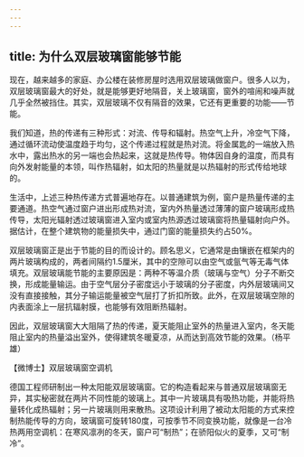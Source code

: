 ```yaml
---
---
---
```

title: 为什么双层玻璃窗能够节能
---




现在，越来越多的家庭、办公楼在装修房屋时选用双层玻璃做窗户。很多人以为，双层玻璃窗最大的好处，就是能够更好地隔音，关上玻璃窗，窗外的喧闹和噪声就几乎全然被挡住。其实，双层玻璃不仅有隔音的效果，它还有更重要的功能——节能。





我们知道，热的传递有三种形式：对流、传导和辐射。热空气上升，冷空气下降，通过循环流动使温度趋于均匀，这个传递过程就是热对流。将金属匙的一端放入热水中，露出热水的另一端也会热起来，这就是热传导。物体因自身的温度，而具有向外发射能量的本领，叫作热辐射，如太阳的热量就是以热辐射的形式传给地球的。

生活中，上述三种热传递方式普遍地存在。以普通建筑为例，窗户是热量传递的主要通道。热空气通过窗户进出形成热对流，室内外热量透过薄薄的窗户玻璃形成热传导，太阳光辐射透过玻璃窗进入室内或室内热源透过玻璃窗将热量辐射向户外。据估计，在整个建筑物的能量损失中，通过门窗的能量损失约占50%。



双层玻璃窗正是出于节能的目的而设计的。顾名思义，它通常是由镶嵌在框架内的两片玻璃构成的，两者间隔约1.5厘米，其中的空隙可以由空气或氩气等无毒气体填充。双层玻璃能节能的主要原因是：两种不等温介质（玻璃与空气）分子不断交换，形成能量输运。由于空气层分子密度远小于玻璃的分子密度，内外层玻璃间又没有直接接触，其分子输运能量被空气层打了折扣所致。此外，在双层玻璃空隙的内表面涂上一层抗辐射膜，也能够有效阻断热辐射。

因此，双层玻璃窗大大阻隔了热的传递，夏天能阻止室外的热量进入室内，冬天能阻止室内的热量溢出室外，使得建筑冬暖夏凉，从而达到高效节能的效果。（杨平雄）





【微博士】双层玻璃窗空调机

德国工程师研制出一种太阳能双层玻璃窗。它的构造看起来与普通双层玻璃窗无异，其实秘密就在两片不同性能的玻璃上。其中一片玻璃具有吸热功能，并能将热量转化成热辐射；另一片玻璃则用来散热。这项设计利用了被动太阳能的方式来控制热能传导的方向，玻璃窗可旋转180度，可按季节不同变换功能，就像是一台冷热两用空调机：在寒风凛冽的冬天，窗户可“制热”；在骄阳似火的夏季，又可“制冷”。